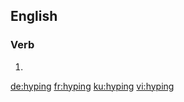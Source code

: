 ==English==

===Verb===
{{head|en|present participle}}

# {{present participle of|hype|lang=en}}

[[de:hyping]]
[[fr:hyping]]
[[ku:hyping]]
[[vi:hyping]]